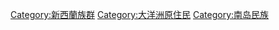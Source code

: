 [[Category:新西蘭族群|Category:新西蘭族群]]
[[Category:大洋洲原住民|Category:大洋洲原住民]]
[[Category:南岛民族|Category:南岛民族]]